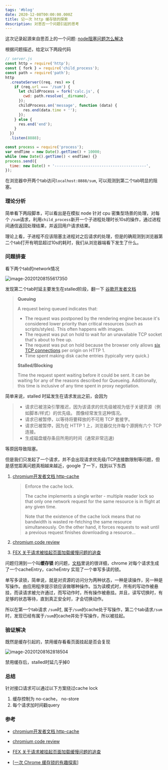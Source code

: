 ```yaml
---
tags: '#blog'
date: 2020-12-08T00:00:00.000Z
title: 记一次 http 缓存锁的探索
description: 对思否一个问题引起的思考
---
```




这次记录起源来自思否上的一个问题: [node阻塞问题怎么解决](https://segmentfault.com/q/1010000038403087)

根据问题描述，给定以下两段代码

```js
// server.js
const http = require('http');
const { fork } = require('child_process');
const path = require('path');
http
  .createServer((req, res) => {
    if (req.url === '/sum') {
      let childProcess = fork('calc.js', {
        cwd: path.resolve(__dirname),
      });
      childProcess.on('message', function (data) {
        res.end(data.time + '');
      });
    } else {
      res.end('end');
    }
  })
  .listen(8888);

```

```js
const process = require('process');
var endTime = new Date().getTime() + 10000;
while (new Date().getTime() < endTime) {}
process.send({
  time: new Date() + '-----------------------------------------',
});

```

在浏览器中开两个tab访问`localhost:8888/sum`, 可以观测到第二个tab明显的阻塞。

### 理论分析

简单看下两段脚本，可以看出是在模拟 node 针对 cpu 密集型场景的处理，对每个 `/sum`请求，利用`child_process`新开一个子进程处理时长10s的操作，通过进程间通信返回处理结果，并返回用户请求结果。

理论上看，子进程不应该阻塞主进程对之后请求的处理，但是的确观测到浏览器第二个tab打开有明显超过10s的耗时，我们从浏览器端看下发生了什么。

### 问题排查

看下两个tab的network情况

![image-20201208155617350](https://cdn.jsdelivr.net/gh/feikerwu/figure-bed@master/assets/image-20201208155617350.png)



发现第二个tab时延主要发生在stalled阶段，翻一下 [谷歌开发者文档](https://developers.google.com/web/tools/chrome-devtools/network/understanding-resource-timing#viewing_in_devtools)

> **Queuing**
>
> A request being queued indicates that:
>
> - The request was postponed by the rendering engine because it's considered lower priority than critical resources (such as scripts/styles). This often happens with images.
> - The request was put on hold to wait for an unavailable TCP socket that's about to free up.
> - The request was put on hold because the browser only allows [six TCP connections](https://crbug.com/12066) per origin on HTTP 1.
> - Time spent making disk cache entries (typically very quick.)
>
>  **Stalled/Blocking**
>
> Time the request spent waiting before it could be sent. It can be waiting for any of the reasons described for Queueing. Additionally, this time is inclusive of any time spent in proxy negotiation.

简单来说，stalled 时延发生在请求发出之前，会因为

> - 请求已被渲染引擎推迟，因为该请求的优先级被视为低于关键资源（例如脚本/样式）的优先级。 图像经常发生这种情况。
> - 请求已被暂停，以等待将要释放的不可用 TCP 套接字。
> - 请求已被暂停，因为在 HTTP 1 上，浏览器仅允许每个源拥有六个 TCP 连接。
> - 生成磁盘缓存条目所用的时间（通常非常迅速)

等原因导致阻塞。

但是我们只发起了一个请求，并不会出现请求优先级/TCP连接数限制等问题，但是感觉距离问题真相越来越近，google 了一下，找到以下东西

1. [chromium开发者文档 http-cache ](https://www.chromium.org/developers/design-documents/network-stack/http-cache)

   > Enforce the cache lock.
   >
   > The cache implements a single writer - multiple reader lock so that only one network request for the same resource is in flight at any given time.
   >
   > Note that the existence of the cache lock means that no bandwidth is wasted re-fetching the same resource simultaneously. On the other hand, it forces requests to wait until a previous request finishes downloading a resource...

2. [chromium code review](https://codereview.chromium.org/345643003)

3. [FEX 关于请求被挂起页面加载缓慢问题的追查](https://fex.baidu.com/blog/2015/01/chrome-stalled-problem-resolving-process/)

问题归溯到一个叫**缓存锁** 的问题，[文档](https://www.chromium.org/developers/design-documents/network-stack/http-cache)里说的很详细，chrome 对每个请求生成了一个cacheEntry，cacheEntry 实现了一个单写多读的锁。

单写多读锁，简单说，就是对资源的访问分为两种状态，一种是读操作，另一种是写操作。由应用程序提示锁应该做哪种操作。当为读模式时，所有的写动作被悬挂，而读请求被允许通过，而写动作时，所有操作被悬挂。并且，读写切换时，有足够的状态等待，直到真正安全时，才会切换动作。

所以在第一个tab请求 `/sum`时, 属于`/sum`的cache处于写操作，第二个tab请求`/sum`时，发现已经有属于`/sum`的cache并处于写操作，所以被挂起。

### 验证解决

既然是缓存引起的，禁用缓存看看页面挂起是否会复现

![image-20201208162818504](https://cdn.jsdelivr.net/gh/feikerwu/figure-bed@master/assets/image-20201208162818504.png)

禁用缓存后，stalled时延几乎掉0



### 总结

针对接口请求可以通过以下方案绕过cache lock

1. 缓存控制为 no-cache， no-store
2. 每个请求加时间戳query



### 参考

+ [chromium开发者文档 http-cache ](https://www.chromium.org/developers/design-documents/network-stack/http-cache)
+ [chromium code review](https://codereview.chromium.org/345643003)
+ [FEX 关于请求被挂起页面加载缓慢问题的追查](https://fex.baidu.com/blog/2015/01/chrome-stalled-problem-resolving-process/)

+ [[一次 Chrome 缓存锁的有趣探索](https://www.codesky.me/archives/something-about-chrome-cache-lock.wind)]

